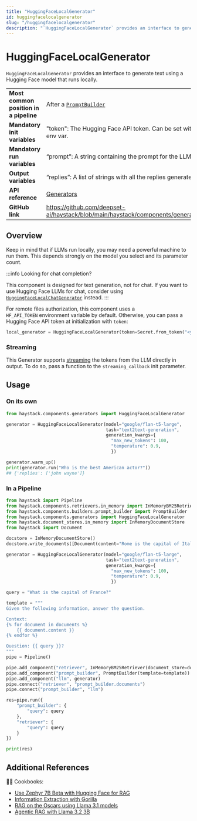 ```yaml
---
title: "HuggingFaceLocalGenerator"
id: huggingfacelocalgenerator
slug: "/huggingfacelocalgenerator"
description: "`HuggingFaceLocalGenerator` provides an interface to generate text using a Hugging Face model that runs locally."
---
```


# HuggingFaceLocalGenerator

`HuggingFaceLocalGenerator` provides an interface to generate text using a Hugging Face model that runs locally.

|  |  |
| --- | --- |
| **Most common position in a pipeline** | After a [`PromptBuilder`](../builders/promptbuilder.mdx)                                                          |
| **Mandatory init variables**           | "token": The Hugging Face API token. Can be set with `HF_API_TOKEN` or `HF_TOKEN` env var.              |
| **Mandatory run variables**            | “prompt”: A string containing the prompt for the LLM                                                    |
| **Output variables**                   | “replies”: A list of strings with all the replies generated by the LLM                                  |
| **API reference**                      | [Generators](/reference/generators-api)                                                                        |
| **GitHub link**                        | https://github.com/deepset-ai/haystack/blob/main/haystack/components/generators/hugging_face_local.py |

## Overview

Keep in mind that if LLMs run locally, you may need a powerful machine to run them. This depends strongly on the model you select and its parameter count.

:::info
Looking for chat completion?

This component is designed for text generation, not for chat. If you want to use Hugging Face LLMs for chat, consider using [`HuggingFaceLocalChatGenerator`](huggingfacelocalchatgenerator.mdx) instead.
:::

For remote files authorization, this component uses a `HF_API_TOKEN` environment variable by default. Otherwise, you can pass a Hugging Face API token at initialization with `token`:

```python
local_generator = HuggingFaceLocalGenerator(token=Secret.from_token("<your-api-key>"))
```

### Streaming

This Generator supports [streaming](guides-to-generators/choosing-the-right-generator.mdx#streaming-support) the tokens from the LLM directly in output. To do so, pass a function to the `streaming_callback` init parameter.

## Usage

### On its own

```python
from haystack.components.generators import HuggingFaceLocalGenerator

generator = HuggingFaceLocalGenerator(model="google/flan-t5-large",
                                      task="text2text-generation",
                                      generation_kwargs={
                                        "max_new_tokens": 100,
                                        "temperature": 0.9,
                                        })

generator.warm_up()
print(generator.run("Who is the best American actor?"))
## {'replies': ['john wayne']}
```

### In a Pipeline

```python
from haystack import Pipeline
from haystack.components.retrievers.in_memory import InMemoryBM25Retriever
from haystack.components.builders.prompt_builder import PromptBuilder
from haystack.components.generators import HuggingFaceLocalGenerator
from haystack.document_stores.in_memory import InMemoryDocumentStore
from haystack import Document

docstore = InMemoryDocumentStore()
docstore.write_documents([Document(content="Rome is the capital of Italy"), Document(content="Paris is the capital of France")])

generator = HuggingFaceLocalGenerator(model="google/flan-t5-large",
                                      task="text2text-generation",
                                      generation_kwargs={
                                        "max_new_tokens": 100,
                                        "temperature": 0.9,
                                        })

query = "What is the capital of France?"

template = """
Given the following information, answer the question.

Context: 
{% for document in documents %}
    {{ document.content }}
{% endfor %}

Question: {{ query }}?
"""
pipe = Pipeline()

pipe.add_component("retriever", InMemoryBM25Retriever(document_store=docstore))
pipe.add_component("prompt_builder", PromptBuilder(template=template))
pipe.add_component("llm", generator)
pipe.connect("retriever", "prompt_builder.documents")
pipe.connect("prompt_builder", "llm")

res=pipe.run({
    "prompt_builder": {
        "query": query
    },
    "retriever": {
        "query": query
    }
})

print(res)
```

## Additional References

:cook: Cookbooks:

- [Use Zephyr 7B Beta with Hugging Face for RAG](https://haystack.deepset.ai/cookbook/zephyr-7b-beta-for-rag)
- [Information Extraction with Gorilla](https://haystack.deepset.ai/cookbook/information-extraction-gorilla)
- [RAG on the Oscars using Llama 3.1 models](https://haystack.deepset.ai/cookbook/llama3_rag)
- [Agentic RAG with Llama 3.2 3B](https://haystack.deepset.ai/cookbook/llama32_agentic_rag)